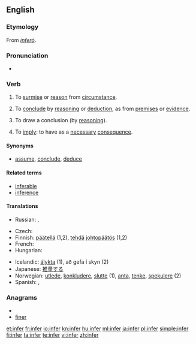==English==

===Etymology===
From {{etyl|la}} ''[[infero|inferō]]''.

===Pronunciation===
* {{audio|en-us-infer.ogg|Audio (US)}}

===Verb===
{{en-verb|infer|r|ing}}

# {{transitive}} To [[surmise]] or [[reason]] from [[circumstance]].
# {{transitive}} To [[conclude]] by [[reason]]ing or [[deduction]], as from [[premise]]s or [[evidence]].
# {{intransitive}} To draw a conclusion (by [[reason]]ing).
# {{transitive|nonstandard|proscribed}} To [[imply]]: to have as a [[necessary]] [[consequence]].

====Synonyms====
* [[assume]], [[conclude]], [[deduce]]

====Related terms====
* [[inferable]]
* [[inference]]

====Translations====
{{trans-top|(transitive) To surmise or reason from circumstance}}
{{trans-mid}}
{{trans-bottom}}

{{trans-top|(transitive) To conclude by reasoning or deduction, as from premises or evidence}}
{{trans-mid}}
{{trans-bottom}}

{{trans-top|(intransitive) To draw a conclusion (by reasoning)}}
* Russian: {{t+|ru|делать}} {{t+|ru|вывод}}, {{t|ru|заключать}}
{{trans-mid}}
{{trans-bottom}}

{{trans-top|(transitive, nonstandard, proscribed) To imply: to have as a necessary consequence}}
{{trans-mid}}
{{trans-bottom}}

{{checktrans-top}}
* Czech: {{t-|cs|usoudit}}
* Finnish: [[päätellä]] (1,2), [[tehdä]] [[johtopäätös]] (1,2)
* French: {{t+|fr|déduire}}
* Hungarian: {{t|hu|kikövetkeztet}}
{{trans-mid}}
* Icelandic: [[álykta]] (1), að gefa í skyn (2)
* Japanese: [[推量]]する
* Norwegian: [[utlede]], [[konkludere]], [[slutte]] (1), [[anta]], [[tenke]], [[spekulere]] (2)
* Spanish: {{t-|es|argüir}}, {{t+|es|inferir}}
{{trans-bottom}}

===Anagrams===
* {{alphagram|efinr}}
* [[finer#English|finer]]

[[et:infer]]
[[fr:infer]]
[[io:infer]]
[[kn:infer]]
[[hu:infer]]
[[ml:infer]]
[[ja:infer]]
[[pl:infer]]
[[simple:infer]]
[[fi:infer]]
[[ta:infer]]
[[te:infer]]
[[vi:infer]]
[[zh:infer]]